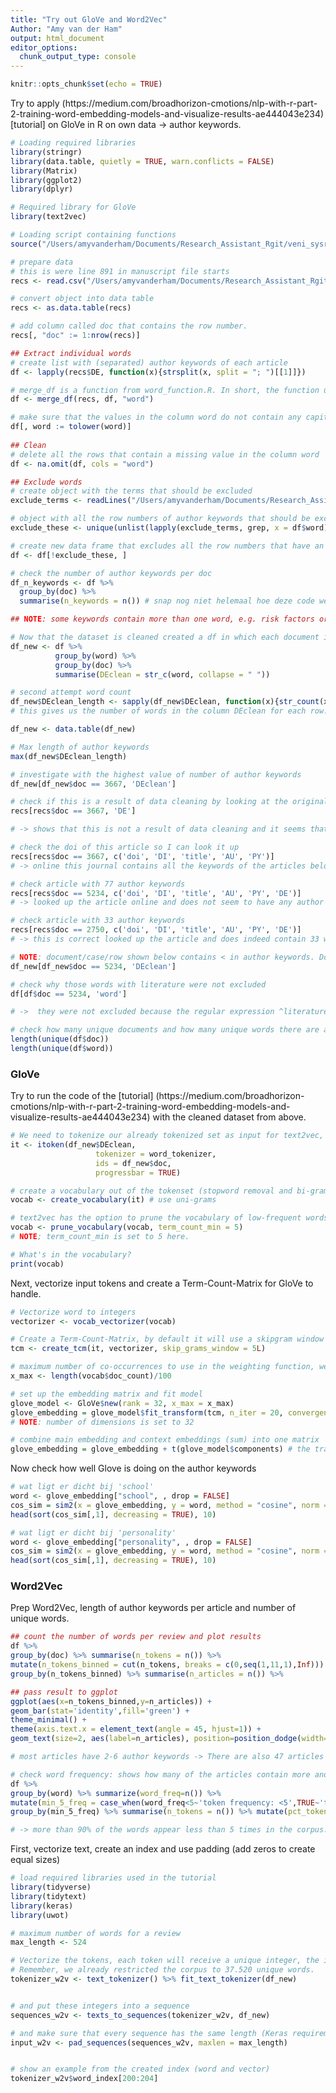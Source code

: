 ```yaml
---
title: "Try out GloVe and Word2Vec"
Author: "Amy van der Ham"
output: html_document
editor_options: 
  chunk_output_type: console
---
```


```r
knitr::opts_chunk$set(echo = TRUE)
```
Try to apply (https://medium.com/broadhorizon-cmotions/nlp-with-r-part-2-training-word-embedding-models-and-visualize-results-ae444043e234)[tutorial] on GloVe in R on own data -> author keywords. 

```r
# Loading required libraries
library(stringr)
library(data.table, quietly = TRUE, warn.conflicts = FALSE)
library(Matrix)
library(ggplot2)
library(dplyr)

# Required library for GloVe
library(text2vec)

# Loading script containing functions
source("/Users/amyvanderham/Documents/Research_Assistant_Rgit/veni_sysrev/word_functions.R")

# prepare data 
# this is were line 891 in manuscript file starts
recs <- read.csv("/Users/amyvanderham/Documents/Research_Assistant_Rgit/veni_sysrev/recs_final.csv")

# convert object into data table
recs <- as.data.table(recs)

# add column called doc that contains the row number.
recs[, "doc" := 1:nrow(recs)]

## Extract individual words
# create list with (separated) author keywords of each article
df <- lapply(recs$DE, function(x){strsplit(x, split = "; ")[[1]]})

# merge_df is a function from word_function.R. In short, the function unlist() is applied to the list object that has been put into the function (in this case df) and adds the output/result of this to the new column. 
df <- merge_df(recs, df, "word")

# make sure that the values in the column word do not contain any capitals.   
df[, word := tolower(word)]
  
## Clean
# delete all the rows that contain a missing value in the column word
df <- na.omit(df, cols = "word")

## Exclude words
# create object with the terms that should be excluded  
exclude_terms <- readLines("/Users/amyvanderham/Documents/Research_Assistant_Rgit/veni_sysrev/exclude_terms.txt")

# object with all the row numbers of author keywords that should be excluded from the data frame 
exclude_these <- unique(unlist(lapply(exclude_terms, grep, x = df$word)))

# create new data frame that excludes all the row numbers that have an author keyword that should be excluded 
df <- df[!exclude_these, ]

# check the number of author keywords per doc
df_n_keywords <- df %>% 
  group_by(doc) %>% 
  summarise(n_keywords = n()) # snap nog niet helemaal hoe deze code weet dat die n() dan betrekking heeft op de column word maar gaat wel goed. 

## NOTE: some keywords contain more than one word, e.g. risk factors or follow-up studies and youth smoking behavior. So to now the lenght (number of words) per doc this won't work

# Now that the dataset is cleaned created a df in which each document is a row and the column DEclean contains the author keywords of the specific document. Shape the tokens back to their original form
df_new <- df %>% 
          group_by(word) %>% 
          group_by(doc) %>% 
          summarise(DEclean = str_c(word, collapse = " "))

# second attempt word count
df_new$DEclean_length <- sapply(df_new$DEclean, function(x){str_count(x, " ")+1})
# this gives us the number of words in the column DEclean for each row. NOTE: words that are connected by a - are seen as one word, e.g. follow-up or affect-regulatory. Also, abbreviations are also counted as a word, e.g. INFORMATION AND COMMUNICATION TECHNOLOGY (ICT). (ICT) is counted in this example. 

df_new <- data.table(df_new)

# Max length of author keywords 
max(df_new$DEclean_length)

# investigate with the highest value of number of author keywords
df_new[df_new$doc == 3667, 'DEclean']

# check if this is a result of data cleaning by looking at the original data set
recs[recs$doc == 3667, 'DE']

# -> shows that this is not a result of data cleaning and it seems that this article does really have 524 author keywords.

# check the doi of this article so I can look it up
recs[recs$doc == 3667, c('doi', 'DI', 'title', 'AU', 'PY')]
# -> online this journal contains all the keywords of the articles belonging to this journal in the past 5 years. 

# check article with 77 author keywords
recs[recs$doc == 5234, c('doi', 'DI', 'title', 'AU', 'PY', 'DE')] 
# -> looked up the article online and does not seem to have any author keywords, do not not know where the words come from. 

# check article with 33 author keywords
recs[recs$doc == 2750, c('doi', 'DI', 'title', 'AU', 'PY', 'DE')] 
# -> this is correct looked up the article and does indeed contain 33 words in the author keywords. Same is the case for the article with 30 author keywords (doc = 1186)

# NOTE: document/case/row shown below contains < in author keywords. Does this need to be cleaned? It also includes the word literature whereas this word was part of the terms that had to be excluded.
df_new[df_new$doc == 5234, 'DEclean']

# check why those words with literature were not excluded
df[df$doc == 5234, 'word']

# ->  they were not excluded because the regular expression ^literature$ tells to only delete those values that where start of the string is followed by literature followed by the end of the string. 

# check how many unique documents and how many unique words there are after excluding non substantive words. 
length(unique(df$doc))
length(unique(df$word))
```

### GloVe ###
Try to run the code of the [tutorial] (https://medium.com/broadhorizon-cmotions/nlp-with-r-part-2-training-word-embedding-models-and-visualize-results-ae444043e234) with the cleaned dataset from above. 
```r
# We need to tokenize our already tokenized set as input for text2vec, re-use cleaned text in df_new
it <- itoken(df_new$DEclean, 
                   tokenizer = word_tokenizer,
                   ids = df_new$doc,
                   progressbar = TRUE)

# create a vocabulary out of the tokenset (stopword removal and bi-grams are optional)
vocab <- create_vocabulary(it) # use uni-grams

# text2vec has the option to prune the vocabulary of low-frequent words
vocab <- prune_vocabulary(vocab, term_count_min = 5)
# NOTE; term_count_min is set to 5 here.

# What's in the vocabulary?
print(vocab)
```

Next, vectorize input tokens and create a Term-Count-Matrix for GloVe to handle. 
```r
# Vectorize word to integers
vectorizer <- vocab_vectorizer(vocab)

# Create a Term-Count-Matrix, by default it will use a skipgram window of 5 (symmetrical)
tcm <- create_tcm(it, vectorizer, skip_grams_window = 5L)

# maximum number of co-occurrences to use in the weighting function, we choose the entire token set divided by 100
x_max <- length(vocab$doc_count)/100

# set up the embedding matrix and fit model
glove_model <- GloVe$new(rank = 32, x_max = x_max) 
glove_embedding = glove_model$fit_transform(tcm, n_iter = 20, convergence_tol = 0.01, n_threads = 4)
# NOTE: number of dimensions is set to 32

# combine main embedding and context embeddings (sum) into one matrix
glove_embedding = glove_embedding + t(glove_model$components) # the transpose of the context matrix
```

Now check how well Glove is doing on the author keywords
```r
# wat ligt er dicht bij 'school'
word <- glove_embedding["school", , drop = FALSE] 
cos_sim = sim2(x = glove_embedding, y = word, method = "cosine", norm = "l2")
head(sort(cos_sim[,1], decreasing = TRUE), 10)

# wat ligt er dicht bij 'personality'
word <- glove_embedding["personality", , drop = FALSE] 
cos_sim = sim2(x = glove_embedding, y = word, method = "cosine", norm = "l2")
head(sort(cos_sim[,1], decreasing = TRUE), 10)
```

### Word2Vec ###
Prep Word2Vec, length of author keywords per article and number of unique words. 
```r
## count the number of words per review and plot results
df %>% 
group_by(doc) %>% summarise(n_tokens = n()) %>%
mutate(n_tokens_binned = cut(n_tokens, breaks = c(0,seq(1,11,1),Inf))) %>% 
group_by(n_tokens_binned) %>% summarise(n_articles = n()) %>% 

## pass result to ggplot
ggplot(aes(x=n_tokens_binned,y=n_articles)) + 
geom_bar(stat='identity',fill='green') + 
theme_minimal() + 
theme(axis.text.x = element_text(angle = 45, hjust=1)) + 
geom_text(size=2, aes(label=n_articles), position=position_dodge(width=0.9), vjust=-0.25)

# most articles have 2-6 author keywords -> There are also 47 articles that only have 1 author keyword

# check word frequency: shows how many of the articles contain more and less than 5 author keywords. 
df %>% 
group_by(word) %>% summarize(word_freq=n()) %>% 
mutate(min_5_freq = case_when(word_freq<5~'token frequency: <5',TRUE~'token frequency: >=5')) %>% 
group_by(min_5_freq) %>% summarise(n_tokens = n()) %>% mutate(pct_tokens = n_tokens / sum(n_tokens))

# -> more than 90% of the words appear less than 5 times in the corpus. 
```

First, vectorize text, create an index and use padding (add zeros to create equal sizes)
```r
# load required libraries used in the tutorial 
library(tidyverse)
library(tidytext)
library(keras)
library(uwot)

# maximum number of words for a review
max_length <- 524

# Vectorize the tokens, each token will receive a unique integer, the index of that token in a dictionary. 
# Remember, we already restricted the corpus to 37.520 unique words.
tokenizer_w2v <- text_tokenizer() %>% fit_text_tokenizer(df_new)


# and put these integers into a sequence
sequences_w2v <- texts_to_sequences(tokenizer_w2v, df_new)

# and make sure that every sequence has the same length (Keras requirement)
input_w2v <- pad_sequences(sequences_w2v, maxlen = max_length)


# show an example from the created index (word and vector)
tokenizer_w2v$word_index[200:204]
```


